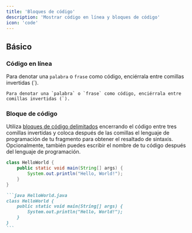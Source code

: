 ```yaml
---
title: 'Bloques de código'
description: 'Mostrar código en línea y bloques de código'
icon: 'code'
---
```


## Básico

### Código en línea

Para denotar una `palabra` o `frase` como código, enciérrala entre comillas invertidas (`).

```
Para denotar una `palabra` o `frase` como código, enciérrala entre comillas invertidas (`).
```

### Bloque de código

Utiliza [bloques de código delimitados](https://www.markdownguide.org/extended-syntax/#fenced-code-blocks) encerrando el código entre tres comillas invertidas y coloca después de las comillas el lenguaje de programación de tu fragmento para obtener el resaltado de sintaxis. Opcionalmente, también puedes escribir el nombre de tu código después del lenguaje de programación.

```java HelloWorld.java
class HelloWorld {
    public static void main(String[] args) {
        System.out.println("Hello, World!");
    }
}
```

````md
```java HelloWorld.java
class HelloWorld {
    public static void main(String[] args) {
        System.out.println("Hello, World!");
    }
}
```
````
